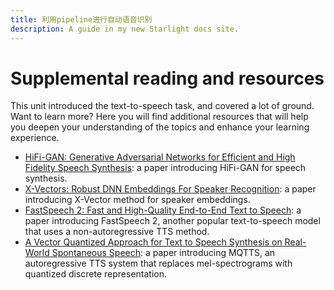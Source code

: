 ```yaml
---
title: 利用pipeline进行自动语音识别
description: A guide in my new Starlight docs site.
---
```

# Supplemental reading and resources

This unit introduced the text-to-speech task, and covered a lot of ground. 
Want to learn more? Here you will find additional resources that will help you deepen your understanding of the topics
and enhance your learning experience.

* [HiFi-GAN: Generative Adversarial Networks for Efficient and High Fidelity Speech Synthesis](https://arxiv.org/pdf/2010.05646.pdf): a paper introducing HiFi-GAN for speech synthesis. 
* [X-Vectors: Robust DNN Embeddings For Speaker Recognition](https://www.danielpovey.com/files/2018_icassp_xvectors.pdf): a paper introducing X-Vector method for speaker embeddings.
* [FastSpeech 2: Fast and High-Quality End-to-End Text to Speech](https://arxiv.org/pdf/2006.04558.pdf): a paper introducing FastSpeech 2, another popular text-to-speech model that uses a non-autoregressive TTS method.
* [A Vector Quantized Approach for Text to Speech Synthesis on Real-World Spontaneous Speech](https://arxiv.org/pdf/2302.04215v1.pdf): a paper introducing MQTTS, an autoregressive TTS system that replaces mel-spectrograms with quantized discrete representation.
